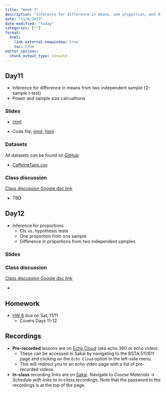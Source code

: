 ```yaml
---
title: "Week 7"
description: "Inference for difference in means, one proportion, and difference in proportions, and power"
date: "11/6/2023"
date-modified: "today"
categories: [""]
format: 
  html:
    link-external-newwindow: true
    toc: true
editor_options: 
  chunk_output_type: console
---
```



## Day11 

* Inference for difference in means from two independent sample (2-sample t-test)
* Power and sample size calcualtions

### Slides

* [html](../slides/Day11_bsta511.qmd)

<!-- * [pdf]() -->
<!-- * Slides with [notes]() -->
<!-- * [webpage](../slides_md/Day11_bsta511_md.qmd) -->

* Code file: [qmd](https://github.com/niederhausen/BSTA_511_F23/blob/main/slides_code/Day11_bsta511_code.qmd), [html](../slides_code/Day11_bsta511_code.qmd)

### Datasets

All datasets can be found on [GitHub](https://github.com/niederhausen/BSTA_511_F23/tree/main/data)

* [CaffeineTaps.csv](/data/CaffeineTaps.csv)


### Class discussion

[Class discussion Google doc link](https://docs.google.com/document/d/1m_sOZWZHlnL89N60RyfdFG6wphcEpofLevd2kMc1wYc/edit?usp=sharing)

* TBD


## Day12    

* Inference for proportions
    * CIs vs. hypothesis tests
    * One proportion from one sample
    * Difference in proportions from two independent samples

### Slides

<!-- * [html](../slides/Day12_part1_bsta511.qmd) -->
<!-- * [pdf]() -->
<!-- * Slides with [notes]() -->
<!-- * [webpage](../slides_md/Day12_part1_bsta511_md.qmd) -->
<!-- * Code file: [qmd](https://github.com/niederhausen/BSTA_511_F23/blob/main/slides_code/Day12_part1_bsta511_code.qmd), [html](../slides_code/Day12_part1_bsta511_code.qmd) -->




### Class discussion

[Class discussion Google doc link](https://docs.google.com/document/d/1m_sOZWZHlnL89N60RyfdFG6wphcEpofLevd2kMc1wYc/edit?usp=sharing)

* 

## Homework

* [HW 6](../homework/HW_6_F23_bsta511.qmd) due on Sat, 11/11
    * Covers Days 11-12



## Recordings

* __Pre-recorded__ lessons are on [Echo Cloud](https://echo360.org/section/4a58d645-5753-4e4f-b962-f8825f59baba/home) (aka echo 360 or echo video).
    * These can be accessed in Sakai by navigating to the BSTA 511/611 page and clicking on the `Echo Cloud` option in the left-side menu. 
    * This will redirect you to an echo video page with a list of pre-recorded videos.
* __In-class__ recording links are on [Sakai](https://sakai.ohsu.edu/portal/site/BSTA-511-1-AA-F23/tool/1f70eae0-e36a-4052-9247-69c6917e6b73/). Navigate to _Course Materials_ -> _Schedule with links to in-class recordings_. Note that the password to the recordings is at the top of the page.  
